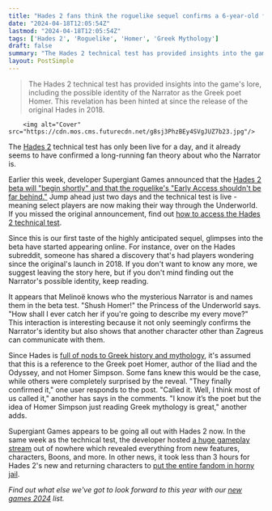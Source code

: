 ```yaml
---
title: "Hades 2 fans think the roguelike sequel confirms a 6-year-old fan theory about the mysterious narrator's identity, in an easter egg 2,000 years in the making"
date: "2024-04-18T12:05:54Z"
lastmod: "2024-04-18T12:05:54Z"
tags: ['Hades 2', 'Roguelike', 'Homer', 'Greek Mythology']
draft: false
summary: "The Hades 2 technical test has provided insights into the game's lore, including the possible identity of the Narrator as the Greek poet Homer. This revelation has been hinted at since the release of the original Hades in 2018."
layout: PostSimple
---
```

> The Hades 2 technical test has provided insights into the game's lore, including the possible identity of the Narrator as the Greek poet Homer. This revelation has been hinted at since the release of the original Hades in 2018.


        <img alt="Cover" src="https://cdn.mos.cms.futurecdn.net/g8sj3PhzBEy4SVgJUZ7b23.jpg"/>
        
The [<u>Hades 2</u>](https://www.gamesradar.com/hades-2-guide/#:~:text=Also%20set%20in%20and%20around,now%20wages%20war%20on%20Olympus.) technical test has only been live for a day, and it already seems to have confirmed a long-running fan theory about who the Narrator is. 

Earlier this week, developer Supergiant Games announced that the [<u>Hades 2 beta will "begin shortly" and that the roguelike's "Early Access shouldn't be far behind."</u>](https://www.gamesradar.com/hades-2-beta-will-begin-shortly-sign-ups-are-already-live-and-the-roguelikes-early-access-shouldnt-be-far-behind/) Jump ahead just two days and the technical test is live - meaning select players are now making their way through the Underworld. If you missed the original announcement, find out [<u>how to access the Hades 2 technical test</u>](https://www.gamesradar.com/hades-2-technical-test-sign-up-access/). 

Since this is our first taste of the highly anticipated sequel, glimpses into the beta have started appearing online. For instance, over on the Hades subreddit, someone has shared a discovery that's had players wondering since the original's launch in 2018. If you don't want to know any more, we suggest leaving the story here, but if you don't mind finding out the Narrator's possible identity, keep reading. 

It appears that Melinoë knows who the mysterious Narrator is and names them in the beta test. "Shush Homer!" the Princess of the Underworld says. "How shall I ever catch her if you're going to describe my every move?" This interaction is interesting because it not only seemingly confirms the Narrator's identity but also shows that another character other than Zagreus can communicate with them.

Since Hades is [full of nods to Greek history and mythology](https://www.gamesradar.com/hades-2-fan-reveals-the-greek-myths-that-likely-inspired-the-trailer/), it's assumed that this is a reference to the Greek poet Homer, author of the Iliad and the Odyssey, and not Homer Simpson. Some fans knew this would be the case, while others were completely surprised by the reveal. "They finally confirmed it," one user responds to the post. "Called it. Well, I think most of us called it," another has says in the comments. "I know it’s the poet but the idea of Homer Simpson just reading Greek mythology is great," another adds.  

Supergiant Games appears to be going all out with Hades 2 now. In the same week as the technical test, the developer hosted [<u>a huge gameplay stream</u>](https://www.gamesradar.com/hades-2-gets-a-huge-gameplay-stream-out-of-nowhere-devs-reveal-new-features-characters-boons-and-more-in-the-roguelike-sequel-ahead-of-its-technical-test/) out of nowhere which revealed everything from new features, characters, Boons, and more. In other news, it took less than 3 hours for Hades 2's new and returning characters to [<u>put the entire fandom in horny jail</u>](https://www.gamesradar.com/in-less-than-3-hours-hades-2s-new-and-returning-characters-have-already-put-the-entire-fandom-in-horny-jail/).

*Find out what else we've got to look forward to this year with our *[<u><em>new games 2024</em></u>](https://www.gamesradar.com/video-game-release-dates/)* list.*
        